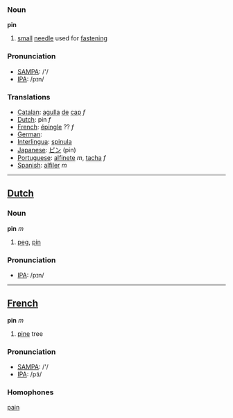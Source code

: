 === Noun ===

'''pin'''

# [[small]] [[needle]] used for [[fastening]]

=== Pronunciation===
*[[w:SAMPA|SAMPA]]: /'/
*[[w:IPA|IPA]]: /pɪn/

=== Translations ===
*[[Catalan]]: [[agulla]] [[de]] [[cap]] ''f''
*[[Dutch]]: pin ''f''
*[[French]]: [[épingle]] ?? ''f''
*[[German]]: [[]] 
*[[Interlingua]]: [[spinula]]
*[[Japanese]]: [[ピン]] (pin)
*[[Portuguese]]: [[alfinete]] ''m'', [[tacha]] ''f''
*[[Spanish]]: [[alfiler]] ''m''
----

==[[Dutch]]==

=== Noun ===

'''pin''' ''m''

# [[peg]], [[pin]]

=== Pronunciation===
*[[w:IPA|IPA]]: /pɪn/

----

==[[French]]==

'''pin''' ''m''

#[[pine]] tree

=== Pronunciation===
*[[w:SAMPA|SAMPA]]: /'/
*[[w:IPA|IPA]]: /pɜ̃/

=== Homophones ===

[[pain]]